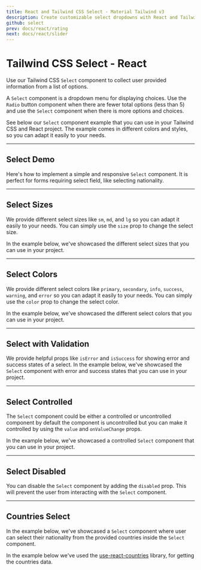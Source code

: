 ```yaml
---
title: React and Tailwind CSS Select - Material Tailwind v3
description: Create customizable select dropdowns with React and Tailwind CSS in Material Tailwind v3. Improve form functionality with responsive and stylish select elements.
github: select
prev: docs/react/rating
next: docs/react/slider
---
```


# Tailwind CSS Select - React

Use our Tailwind CSS `Select` component to collect user provided information from a list of options.

A `Select` component is a dropdown menu for displaying choices. Use the `Radio` button component when there are fewer total options (less than 5) and use the `Select` component when there is more options and choices.

See below our `Select` component example that you can use in your Tailwind CSS and React project. The example comes in different colors and styles, so you can adapt it easily to your needs.

---

## Select Demo

Here's how to implement a simple and responsive `Select` component. It is perfect for forms requiring select field, like selecting nationality.

<PreviewWithCode relativePath="select/select-demo.tsx" language="react" />

---

## Select Sizes

We provide different select sizes like `sm`, `md`, and `lg` so you can adapt it easily to your needs. You can simply use the `size` prop to change the select size.

In the example below, we've showcased the different select sizes that you can use in your project.

<PreviewWithCode relativePath="select/select-sizes.tsx" language="react" />

---

## Select Colors

We provide different select colors like `primary`, `secondary`, `info`, `success`, `warning`, and `error` so you can adapt it easily to your needs. You can simply use the `color` prop to change the select color.

In the example below, we've showcased the different select colors that you can use in your project.

<PreviewWithCode relativePath="select/select-colors.tsx" language="react" />

---

## Select with Validation

We provide helpful props like `isError` and `isSuccess` for showing error and success states of a select. In the example below, we've showcased the `Select` component with error and success states that you can use in your project.

<PreviewWithCode relativePath="select/select-with-validation.tsx" language="react" />

---

## Select Controlled

The `Select` component could be either a controlled or uncontrolled component by default the component is uncontrolled but you can make it controlled by using the `value` and `onValueChange` props.

In the example below, we've showcased a controlled `Select` component that you can use in your project.

<PreviewWithCode relativePath="select/select-controlled.tsx" language="react" />

---

## Select Disabled

You can disable the `Select` component by adding the `disabled` prop. This will prevent the user from interacting with the `Select` component.

<PreviewWithCode relativePath="select/select-disabled.tsx" language="react" />

---

## Countries Select

In the example below, we've showcased a `Select` component where user can select their nationality from the provided countries inside the `Select` component.

In the example below we've used the [use-react-countries](https://www.npmjs.com/package/use-react-countries) library, for getting the countries data.

<PreviewWithCode relativePath="select/select-countries.tsx" language="react" />
